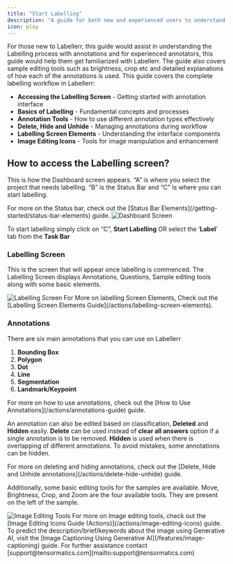 ```yaml
---
title: "Start Labelling"
description: "A guide for both new and experienced users to understand the labelling process, annotation tools, sample editing, and screen elements in Labellerr."
icon: play
---
```


<Note>
For those new to Labellerr, this guide would assist in understanding the Labelling process with annotations and for experienced annotators, this guide would help them get familiarized with Labellerr. The guide also covers sample editing tools such as brightness, crop etc and detailed explanations of how each of the annotations is used.
</Note>

<Card title="Topics Covered" icon="play">
This guide covers the complete labelling workflow in Labellerr:

* **Accessing the Labelling Screen** - Getting started with annotation interface
* **Basics of Labelling** - Fundamental concepts and processes
* **Annotation Tools** - How to use different annotation types effectively
* **Delete, Hide and Unhide** - Managing annotations during workflow
* **Labelling Screen Elements** - Understanding the interface components
* **Image Editing Icons** - Tools for image manipulation and enhancement
</Card>

## How to access the Labelling screen?

This is how the Dashboard screen appears. “A” is where you select the project that needs labelling. “B” is the Status Bar and “C” Is where you can start labelling.

<Info>
For more on the Status bar, check out the [Status Bar Elements](/getting-started/status-bar-elements) guide.
</Info>

<Frame>
  <img src="https://d24lr4zqs1tgqh.cloudfront.net/26b971d3-3074-4ada-a482-7489cd158a3e.jpg" alt="Dashboard Screen" />
</Frame>

To start labelling simply click on “C”, **Start Labelling** OR select the ‘**Label**’ tab from the **Task Bar**

### Labelling Screen

This is the screen that will appear once labelling is commenced. The Labelling Screen displays Annotations, Questions, Sample editing tools along with some basic elements.

<Frame>
  <img src="https://d24lr4zqs1tgqh.cloudfront.net/85fc8c3c-962b-41fe-a84a-505e84b7b914.jpg" alt="Labelling Screen" />
</Frame>

<Info>
For More on labelling Screen Elements, Check out the [Labelling Screen Elements Guide](/actions/labelling-screen-elements).
</Info>

### Annotations

There are six main annotations that you can use on Labellerr

1.  **Bounding Box**
2.  **Polygon**
3.  **Dot**
4.  **Line**
5.  **Segmentation**
6.  **Landmark/Keypoint**

<Info>
For more on how to use annotations, check out the [How to Use Annotations](/actions/annotations-guide) guide.
</Info>

An annotation can also be edited based on classification, **Deleted** and **Hidden** easily. **Delete** can be used instead of **clear all answers** option if a single annotation is to be removed. **Hidden** is used when there is overlapping of different annotations. To avoid mistakes, some annotations can be hidden.

<Info>
For more on deleting and hiding annotations, check out the [Delete, Hide and Unhide annotations](/actions/delete-hide-unhide) guide.
</Info>

Additionally, some basic editing tools for the samples are available. Move, Brightness, Crop, and Zoom are the four available tools. They are present on the left of the sample.

<Frame>
  <img src="https://d24lr4zqs1tgqh.cloudfront.net/d205e664-5ccf-4917-bea7-796e4fbe5778.jpg" alt="Image Editing Tools" />
</Frame>

<Info>
For more on Image editing tools, check out the [Image Editing Icons Guide (Actions)](/actions/image-editing-icons) guide.
</Info>

<Note>
To predict the description/brief/keywords about the image using Generative AI, visit the [Image Captioning Using Generative AI](/features/image-captioning) guide.
</Note>

<Note>
For further assistance contact [support@tensormatics.com](mailto:support@tensormatics.com)
</Note>
